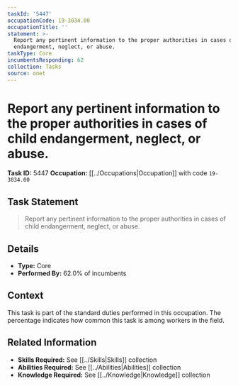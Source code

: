 ```yaml
---
taskId: '5447'
occupationCode: 19-3034.00
occupationTitle: ''
statement: >-
  Report any pertinent information to the proper authorities in cases of child
  endangerment, neglect, or abuse.
taskType: Core
incumbentsResponding: 62
collection: Tasks
source: onet
---
```

# Report any pertinent information to the proper authorities in cases of child endangerment, neglect, or abuse.

**Task ID:** 5447
**Occupation:** [[../Occupations|Occupation]] with code `19-3034.00`

## Task Statement

> Report any pertinent information to the proper authorities in cases of child endangerment, neglect, or abuse.

## Details

- **Type:** Core
- **Performed By:** 62.0% of incumbents

## Context

This task is part of the standard duties performed in this occupation. The percentage indicates how common this task is among workers in the field.

## Related Information

- **Skills Required:** See [[../Skills|Skills]] collection
- **Abilities Required:** See [[../Abilities|Abilities]] collection
- **Knowledge Required:** See [[../Knowledge|Knowledge]] collection

